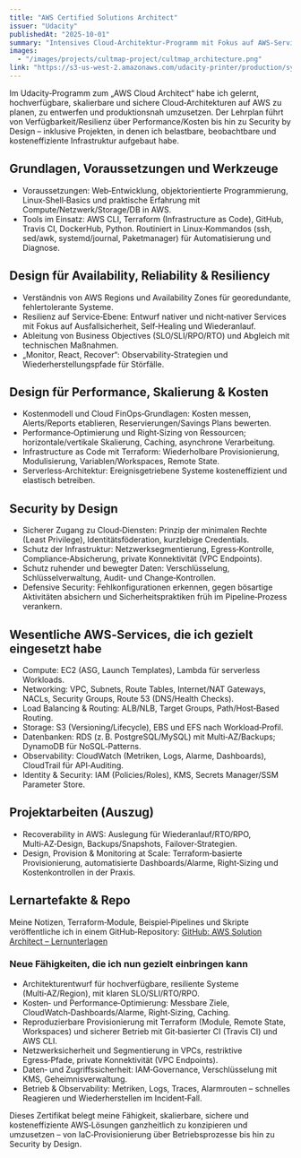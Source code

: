 ```yaml
---
title: "AWS Certified Solutions Architect"
issuer: "Udacity"
publishedAt: "2025-10-01"
summary: "Intensives Cloud-Architektur-Programm mit Fokus auf AWS-Services, Skalierung, Sicherheit und Best Practices."
images:
  - "/images/projects/cultmap-project/cultmap_architecture.png"
link: "https://s3-us-west-2.amazonaws.com/udacity-printer/production/syllabus/syllabus-nd063-default-en-us.pdf"
---
```


Im Udacity‑Programm zum „AWS Cloud Architect“ habe ich gelernt, hochverfügbare, skalierbare und sichere Cloud‑Architekturen auf AWS zu planen, zu entwerfen und produktionsnah umzusetzen. Der Lehrplan führt von Verfügbarkeit/Resilienz über Performance/Kosten bis hin zu Security by Design – inklusive Projekten, in denen ich belastbare, beobachtbare und kosteneffiziente Infrastruktur aufgebaut habe.

## Grundlagen, Voraussetzungen und Werkzeuge
- Voraussetzungen: Web‑Entwicklung, objektorientierte Programmierung, Linux‑Shell‑Basics und praktische Erfahrung mit Compute/Netzwerk/Storage/DB in AWS.
- Tools im Einsatz: AWS CLI, Terraform (Infrastructure as Code), GitHub, Travis CI, DockerHub, Python. Routiniert in Linux‑Kommandos (ssh, sed/awk, systemd/journal, Paketmanager) für Automatisierung und Diagnose.

## Design für Availability, Reliability & Resiliency
- Verständnis von AWS Regions und Availability Zones für georedundante, fehlertolerante Systeme.
- Resilienz auf Service‑Ebene: Entwurf nativer und nicht‑nativer Services mit Fokus auf Ausfallsicherheit, Self‑Healing und Wiederanlauf.
- Ableitung von Business Objectives (SLO/SLI/RPO/RTO) und Abgleich mit technischen Maßnahmen.
- „Monitor, React, Recover“: Observability‑Strategien und Wiederherstellungspfade für Störfälle.

## Design für Performance, Skalierung & Kosten
- Kostenmodell und Cloud FinOps‑Grundlagen: Kosten messen, Alerts/Reports etablieren, Reservierungen/Savings Plans bewerten.
- Performance‑Optimierung und Right‑Sizing von Ressourcen; horizontale/vertikale Skalierung, Caching, asynchrone Verarbeitung.
- Infrastructure as Code mit Terraform: Wiederholbare Provisionierung, Modulisierung, Variablen/Workspaces, Remote State.
- Serverless‑Architektur: Ereignisgetriebene Systeme kosteneffizient und elastisch betreiben.

## Security by Design
- Sicherer Zugang zu Cloud‑Diensten: Prinzip der minimalen Rechte (Least Privilege), Identitätsföderation, kurzlebige Credentials.
- Schutz der Infrastruktur: Netzwerksegmentierung, Egress‑Kontrolle, Compliance‑Absicherung, private Konnektivität (VPC Endpoints).
- Schutz ruhender und bewegter Daten: Verschlüsselung, Schlüsselverwaltung, Audit‑ und Change‑Kontrollen.
- Defensive Security: Fehlkonfigurationen erkennen, gegen bösartige Aktivitäten absichern und Sicherheitspraktiken früh im Pipeline‑Prozess verankern.

## Wesentliche AWS‑Services, die ich gezielt eingesetzt habe
- Compute: EC2 (ASG, Launch Templates), Lambda für serverless Workloads.
- Networking: VPC, Subnets, Route Tables, Internet/NAT Gateways, NACLs, Security Groups, Route 53 (DNS/Health Checks).
- Load Balancing & Routing: ALB/NLB, Target Groups, Path/Host‑Based Routing.
- Storage: S3 (Versioning/Lifecycle), EBS und EFS nach Workload‑Profil.
- Datenbanken: RDS (z. B. PostgreSQL/MySQL) mit Multi‑AZ/Backups; DynamoDB für NoSQL‑Patterns.
- Observability: CloudWatch (Metriken, Logs, Alarme, Dashboards), CloudTrail für API‑Auditing.
- Identity & Security: IAM (Policies/Roles), KMS, Secrets Manager/SSM Parameter Store.

## Projektarbeiten (Auszug)
- Recoverability in AWS: Auslegung für Wiederanlauf/RTO/RPO, Multi‑AZ‑Design, Backups/Snapshots, Failover‑Strategien.
- Design, Provision & Monitoring at Scale: Terraform‑basierte Provisionierung, automatisierte Dashboards/Alarme, Right‑Sizing und Kostenkontrollen in der Praxis.

## Lernartefakte & Repo
Meine Notizen, Terraform‑Module, Beispiel‑Pipelines und Skripte veröffentliche ich in einem GitHub‑Repository:
[GitHub: AWS Solution Architect – Lernunterlagen](https://github.com/DEIN_GITHUB_USERNAME/aws-solution-architect-notes)

### Neue Fähigkeiten, die ich nun gezielt einbringen kann
- Architekturentwurf für hochverfügbare, resiliente Systeme (Multi‑AZ/Region), mit klaren SLO/SLI/RTO/RPO.
- Kosten‑ und Performance‑Optimierung: Messbare Ziele, CloudWatch‑Dashboards/Alarme, Right‑Sizing, Caching.
- Reproduzierbare Provisionierung mit Terraform (Module, Remote State, Workspaces) und sicherer Betrieb mit Git‑basierter CI (Travis CI) und AWS CLI.
- Netzwerksicherheit und Segmentierung in VPCs, restriktive Egress‑Pfade, private Konnektivität (VPC Endpoints).
- Daten‑ und Zugriffssicherheit: IAM‑Governance, Verschlüsselung mit KMS, Geheimnisverwaltung.
- Betrieb & Observability: Metriken, Logs, Traces, Alarmrouten – schnelles Reagieren und Wiederherstellen im Incident‑Fall.

Dieses Zertifikat belegt meine Fähigkeit, skalierbare, sichere und kosteneffiziente AWS‑Lösungen ganzheitlich zu konzipieren und umzusetzen – von IaC‑Provisionierung über Betriebsprozesse bis hin zu Security by Design.